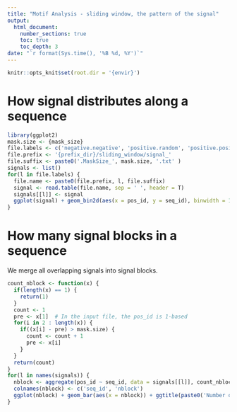 ```yaml
---
title: "Motif Analysis - sliding window, the pattern of the signal"
output:
  html_document:
    number_sections: true
    toc: true
    toc_depth: 3
date: "`r format(Sys.time(), '%B %d, %Y')`"
---
```

  
```r
knitr::opts_knit$set(root.dir = '{envir}')
```

# How signal distributes along a sequence

```r
library(ggplot2)
mask.size <- {mask_size}
file.labels <- c('negative.negative', 'positive.random', 'positive.positive')
file.prefix <- '{prefix_dir}/sliding_window/signal_'
file.suffix <- paste0('.MaskSize_', mask.size, '.txt' )
signals <- list()
for(l in file.labels) {
  file.name <- paste0(file.prefix, l, file.suffix)
  signal <- read.table(file.name, sep = ' ', header = T)
  signals[[l]] <- signal
  ggplot(signal) + geom_bin2d(aes(x = pos_id, y = seq_id), binwidth = 1) + ggtitle(paste0('Signal distribution in ', l))
}
```

# How many signal blocks in a sequence

We merge all overlapping signals into signal blocks.

```r
count_nblock <- function(x) {
  if(length(x) == 1) {
    return(1)
  }
  count <- 1
  pre <- x[1]  # In the input file, the pos_id is 1-based
  for(i in 2 : length(x)) {
    if((x[i] - pre) > mask.size) {
      count <- count + 1
      pre <- x[i]
    }
  }
  return(count)
}
for(l in names(signals)) {
  nblock <- aggregate(pos_id ~ seq_id, data = signals[[l]], count_nblock)
  colnames(nblock) <- c('seq_id', 'nblock')
  ggplot(nblock) + geom_bar(aes(x = nblock)) + ggtitle(paste0('Number of separated signal blocks per sequence \n in ', l))
}
```
